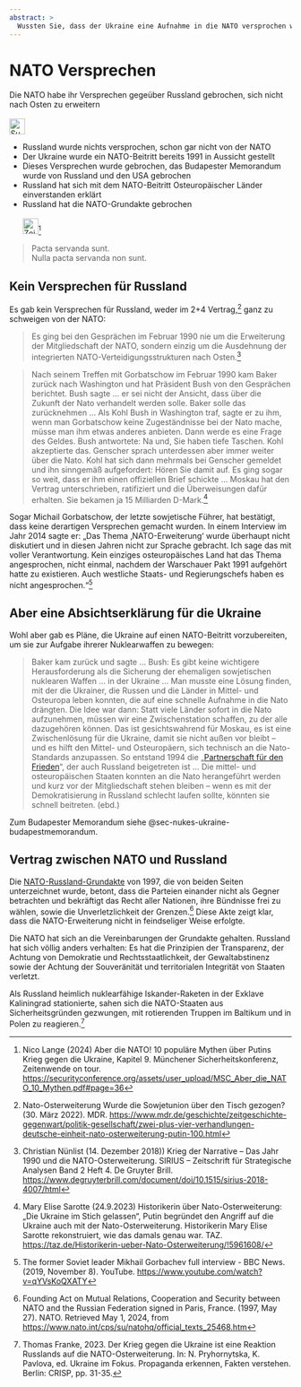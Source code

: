 ```yaml
---
abstract: > 
  Wussten Sie, dass der Ukraine eine Aufnahme in die NATO versprochen wurde? Und Russland nichts versprochen wurde! Hier der aktuelle Stand.
---
```


# NATO Versprechen {#sec-nato-promise}

::: {.callout-caution title="Mythos"}
Die NATO habe ihr Versprechen gegeüber Russland gebrochen, sich nicht nach Osten zu erweitern
[<br></br>![Suche nach Stichwort in EUvsDisinfo](../all_common_img/EUvsDisinfo_400x240.jpg){height=2em}](https://euvsdisinfo.eu/disinformation-cases/?text=nato%20promise&sort=relevance)
:::

::: {.callout-tip title="Wahrheit"}
- Russland wurde nichts versprochen, schon gar nicht von der NATO
- Der Ukraine wurde ein NATO-Beitritt bereits 1991 in Aussicht gestellt
- Dieses Versprechen wurde gebrochen, das Budapester Memorandum wurde von Russland und den USA gebrochen
- Russland hat sich mit dem NATO-Beitritt Osteuropäischer Länder einverstanden erklärt
- Russland hat die NATO-Grundakte gebrochen
[<br></br>![Zeitenwende-on-Tour: Aber die NATO](Zeitenwende-on-Tour-Logo.png){height=2em}](https://securityconference.org/assets/user_upload/MSC_Aber_die_NATO_10_Mythen.pdf#page=36)[^nato-promise-1]
:::

> Pacta servanda sunt.  
> Nulla pacta servanda non sunt.


## Kein Versprechen für Russland

Es gab kein Versprechen für Russland, weder im 2+4 Vertrag,[^nato-promise-7] ganz zu schweigen von der NATO:

> Es ging bei den Gesprächen im Februar 1990 nie um die Erweiterung der Mitgliedschaft der NATO, sondern einzig um die Ausdehnung der integrierten NATO-Verteidigungsstrukturen nach Osten.[^nato-promise-6]

> Nach seinem Treffen mit Gorbatschow im Februar 1990 kam Baker zurück nach Washington und hat Präsident Bush von den Gesprächen berichtet. Bush sagte ... er sei nicht der Ansicht, dass über die Zukunft der Nato verhandelt werden solle. Baker solle das zurücknehmen ... Als Kohl Bush in Washington traf, sagte er zu ihm, wenn man Gorbatschow keine Zugeständnisse bei der Nato mache, müsse man ihm etwas anderes anbieten. Dann werde es eine Frage des Geldes. Bush antwortete: Na und, Sie haben tiefe Taschen. Kohl akzeptierte das. Genscher sprach unterdessen aber immer weiter über die Nato. Kohl hat sich dann mehrmals bei Genscher gemeldet und ihn sinngemäß aufgefordert: Hören Sie damit auf. Es ging sogar so weit, dass er ihm einen offiziellen Brief schickte ... Moskau hat den Vertrag unterschrieben, ratifiziert und die Überweisungen dafür erhalten. Sie bekamen ja 15 Milliarden D-Mark.[^nato-promise-2]

Sogar Michail Gorbatschow, der letzte sowjetische Führer, hat bestätigt, dass keine derartigen Versprechen gemacht wurden. In einem Interview im Jahr 2014 sagte er: „Das Thema ‚NATO-Erweiterung‘ wurde überhaupt nicht diskutiert und in diesen Jahren nicht zur Sprache gebracht. Ich sage das mit voller Verantwortung. Kein einziges osteuropäisches Land hat das Thema angesprochen, nicht einmal, nachdem der Warschauer Pakt 1991 aufgehört hatte zu existieren. Auch westliche Staats- und Regierungschefs haben es nicht angesprochen.“[^nato-promise-3]


## Aber eine Absichtserklärung für die Ukraine

Wohl aber gab es Pläne, die Ukraine auf einen NATO-Beitritt vorzubereiten, um sie zur Aufgabe ihrerer Nuklearwaffen zu bewegen:

> Baker kam zurück und sagte ... Bush: Es gibt keine wichtigere Herausforderung als die Sicherung der ehemaligen sowjetischen nuklearen Waffen ... in der Ukraine ... Man musste eine Lösung finden, mit der die Ukrainer, die Russen und die Länder in Mittel- und Osteuropa leben konnten, die auf eine schnelle Aufnahme in die Nato drängten. Die Idee war dann: Statt viele Länder sofort in die Nato aufzunehmen, müssen wir eine Zwischenstation schaffen, zu der alle dazugehören können. Das ist gesichtswahrend für Moskau, es ist eine Zwischenlösung für die Ukraine, damit sie nicht außen vor bleibt – und es hilft den Mittel- und Osteuropäern, sich technisch an die Nato-Standards anzupassen. So entstand 1994 die „[Partnerschaft für den Frieden](https://de.wikipedia.org/wiki/Partnerschaft_f%C3%BCr_den_Frieden)“, der auch Russland beigetreten ist ... Die mittel- und osteuropäischen Staaten konnten an die Nato herangeführt werden und kurz vor der Mitgliedschaft stehen bleiben – wenn es mit der Demokratisierung in Russland schlecht laufen sollte, könnten sie schnell beitreten. (ebd.)

Zum Budapester Memorandum siehe @sec-nukes-ukraine-budapestmemorandum.


## Vertrag zwischen NATO und Russland

Die [NATO-Russland-Grundakte](https://de.wikipedia.org/wiki/NATO-Russland-Grundakte) von 1997, die von beiden Seiten unterzeichnet wurde, betont, dass die Parteien einander nicht als Gegner betrachten und bekräftigt das Recht aller Nationen, ihre Bündnisse frei zu wählen, sowie die Unverletzlichkeit der Grenzen.[^nato-promise-4] Diese Akte zeigt klar, dass die NATO-Erweiterung nicht in feindseliger Weise erfolgte.

Die NATO hat sich an die Vereinbarungen der Grundakte gehalten. Russland hat sich völlig anders verhalten: Es hat die Prinzipien der Transparenz, der Achtung von Demokratie und Rechtsstaatlichkeit, der Gewaltabstinenz sowie der Achtung der Souveränität und territorialen Integrität von Staaten verletzt.

Als Russland heimlich nuklearfähige Iskander-Raketen in der Exklave Kaliningrad stationierte, sahen sich die NATO-Staaten aus Sicherheitsgründen gezwungen, mit rotierenden Truppen im Baltikum und in Polen zu reagieren.[^nato-promise-5] 


[^nato-promise-1]:  Nico Lange (2024) Aber die NATO! 10 populäre Mythen über Putins Krieg gegen die Ukraine, Kapitel 9. Münchener Sicherheitskonferenz, Zeitenwende on tour.  [https://securityconference.org/assets/user_upload/MSC_Aber_die_NATO_10_Mythen.pdf#page=36](https://securityconference.org/assets/user_upload/MSC_Aber_die_NATO_10_Mythen.pdf#page=36)

[^nato-promise-2]: Mary Elise Sarotte (24.9.2023) Historikerin über Nato-Osterweiterung: „Die Ukraine im Stich gelassen“, Putin begründet den Angriff auf die Ukraine auch mit der Nato-Osterweiterung. Historikerin Mary Elise Sarotte rekonstruiert, wie das damals genau war. TAZ. [https://taz.de/Historikerin-ueber-Nato-Osterweiterung/!5961608/](https://taz.de/Historikerin-ueber-Nato-Osterweiterung/!5961608/)

[^nato-promise-3]: The former Soviet leader Mikhail Gorbachev full interview \- BBC News. (2019, November 8). YouTube. [https://www.youtube.com/watch?v=qYVsKoQXATY](https://www.youtube.com/watch?v=qYVsKoQXATY)

[^nato-promise-4]: Founding Act on Mutual Relations, Cooperation and Security between NATO and the Russian Federation signed in Paris, France. (1997, May 27). NATO. Retrieved May 1, 2024, from [https://www.nato.int/cps/su/natohq/official\_texts\_25468.htm](https://www.nato.int/cps/su/natohq/official\_texts\_25468.htm)

[^nato-promise-5]: Thomas Franke, 2023\. Der Krieg gegen die Ukraine ist eine Reaktion Russlands auf die NATO-Osterweiterung. In: N. Pryhornytska, K. Pavlova, ed. Ukraine im Fokus. Propaganda erkennen, Fakten verstehen. Berlin: CRISP, pp. 31-35. 

[^nato-promise-6]: Christian Nünlist (14. Dezember 2018)) Krieg der Narrative – Das Jahr 1990 und die NATO-Osterweiterung. SIRIUS – Zeitschrift für Strategische Analysen
Band 2 Heft 4. De Gruyter Brill. [https://www.degruyterbrill.com/document/doi/10.1515/sirius-2018-4007/html](https://www.degruyterbrill.com/document/doi/10.1515/sirius-2018-4007/html)

[^nato-promise-7]:  Nato-Osterweiterung Wurde die Sowjetunion über den Tisch gezogen? (30. März 2022). MDR. [https://www.mdr.de/geschichte/zeitgeschichte-gegenwart/politik-gesellschaft/zwei-plus-vier-verhandlungen-deutsche-einheit-nato-osterweiterung-putin-100.html](https://www.mdr.de/geschichte/zeitgeschichte-gegenwart/politik-gesellschaft/zwei-plus-vier-verhandlungen-deutsche-einheit-nato-osterweiterung-putin-100.html)
